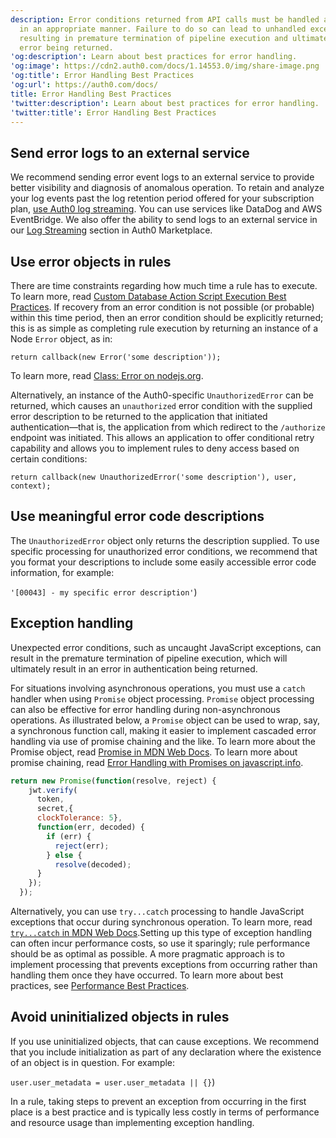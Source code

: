 ---
description: Error conditions returned from API calls must be handled and processed
  in an appropriate manner. Failure to do so can lead to unhandled exception situations,
  resulting in premature termination of pipeline execution and ultimately in an authentication
  error being returned.
'og:description': Learn about best practices for error handling.
'og:image': https://cdn2.auth0.com/docs/1.14553.0/img/share-image.png
'og:title': Error Handling Best Practices
'og:url': https://auth0.com/docs/
title: Error Handling Best Practices
'twitter:description': Learn about best practices for error handling.
'twitter:title': Error Handling Best Practices
---
## Send error logs to an external service

We recommend sending error event logs to an external service to provide better visibility and diagnosis of anomalous operation. To retain and analyze your log events past the log retention period offered for your subscription plan, [use Auth0 log streaming](/docs/customize/log-streams). You can use services like DataDog and AWS EventBridge. We also offer the ability to send logs to an external service in our [Log Streaming](https://marketplace.auth0.com/features/log-streaming) section in Auth0 Marketplace.

## Use error objects in rules

There are time constraints regarding how much time a rule has to execute. To learn more, read [Custom Database Action Script Execution Best Practices](/docs/authenticate/database-connections/custom-db/custom-database-connections-scripts/execution). If recovery from an error condition is not possible (or probable) within this time period, then an error condition should be explicitly returned; this is as simple as completing rule execution by returning an instance of a Node `Error` object, as in:

`return callback(new Error('some description'));`

To learn more, read [Class: Error on nodejs.org](https://nodejs.org/api/errors.html#errors_class_error).

Alternatively, an instance of the Auth0-specific `UnauthorizedError` can be returned, which causes an `unauthorized` error condition with the supplied error description to be returned to the application that initiated authentication—that is, the application from which redirect to the `/authorize` endpoint was initiated. This allows an application to offer conditional retry capability and allows you to implement rules to deny access based on certain conditions:

`return callback(new UnauthorizedError('some description'), user, context);`

## Use meaningful error code descriptions

The `UnauthorizedError` object only returns the description supplied. To use specific processing for unauthorized error conditions, we recommend that you format your descriptions to include some easily accessible error code information, for example:

`'[00043] - my specific error description'`)

## Exception handling

Unexpected error conditions, such as uncaught JavaScript exceptions, can result in the premature termination of pipeline execution, which will ultimately result in an error in authentication being returned.

For situations involving asynchronous operations, you must use a `catch` handler when using `Promise` object processing. `Promise` object processing can also be effective for error handling during non-asynchronous operations. As illustrated below, a `Promise` object can be used to wrap, say, a synchronous function call, making it easier to implement cascaded error handling via use of promise chaining and the like. To learn more about the Promise object, read [Promise in MDN Web Docs](https://developer.mozilla.org/en-US/docs/Web/JavaScript/Reference/Global_Objects/Promise). To learn more about promise chaining, read [Error Handling with Promises on javascript.info](https://javascript.info/promise-error-handling).

```js lines
return new Promise(function(resolve, reject) {
    jwt.verify(
      token,
      secret,{
      clockTolerance: 5},
      function(err, decoded) {
        if (err) {
          reject(err);
        } else {
          resolve(decoded);
      }
    });
  });
```
Alternatively, you can use `try...catch` processing to handle JavaScript exceptions that occur during synchronous operation. To learn more, read [`try...catch` in MDN Web Docs](https://developer.mozilla.org/en-US/docs/Web/JavaScript/Reference/Statements/try...catch).Setting up this type of exception handling can often incur performance costs, so use it sparingly; rule performance should be as optimal as possible. A more pragmatic approach is to implement processing that prevents exceptions from occurring rather than handling them once they have occurred. To learn more about best practices, see [Performance Best Practices](/docs/troubleshoot/performance-best-practices).

## Avoid uninitialized objects in rules

If you use uninitialized objects, that can cause exceptions. We recommend that you include initialization as part of any declaration where the existence of an object is in question. For example:

`user.user_metadata = user.user_metadata || {}`)

In a rule, taking steps to prevent an exception from occurring in the first place is a best practice and is typically less costly in terms of performance and resource usage than implementing exception handling.

